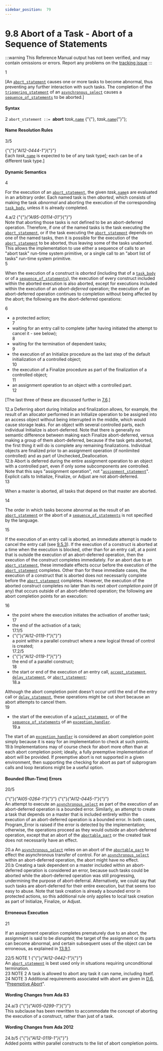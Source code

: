 ```yaml
---
sidebar_position:  79
---
```


# 9.8 Abort of a Task - Abort of a Sequence of Statements

:::warning
This Reference Manual output has not been verified,
and may contain omissions or errors.
Report any problems on the [tracking issue](https://github.com/ada-lang-io/ada-lang-io/issues/20)
:::


<AnnotatedOnly>
<MarginText>
1
</MarginText>
</AnnotatedOnly>
<p>[An <code><a href="../AA-9/AA-9.8#S0284">abort_statement</a></code> causes one or more tasks to become abnormal, thus preventing any further interaction with such tasks. The completion of the <code><a href="../AA-9/AA-9.7#S0282">triggering_statement</a></code> of an <code><a href="../AA-9/AA-9.7#S0280">asynchronous_select</a></code> causes a <code><a href="../AA-5/AA-5.1#S0166">sequence_of_statements</a></code> to be aborted.] <br /></p>


#### Syntax

<AnnotatedOnly>
<MarginText>
2
</MarginText>
</AnnotatedOnly>

<CodeBlock>
<code>abort_statement</code><a id="S0284"></a><code> ::= </code><strong>abort</strong> <em>task_</em><code><a href="../AA-4/AA-4.1#S0091">name</a></code> {"{"}, <em>task_</em><code><a href="../AA-4/AA-4.1#S0091">name</a></code>{"}"};<br />

</CodeBlock>

#### Name Resolution Rules

<AnnotatedOnly>
<MarginText>
3/5
</MarginText>
</AnnotatedOnly>
<p>{"{"}<em>{"AI12-0444-1"}</em>{"}"} <br />Each <em>task_</em><code><a href="../AA-4/AA-4.1#S0091">name</a></code> is expected to be of any task type[; each can be of a different task type.]<br /></p>


#### Dynamic Semantics

<AnnotatedOnly>
<MarginText>
4
</MarginText>
</AnnotatedOnly>
<p>For the execution of an <code><a href="../AA-9/AA-9.8#S0284">abort_statement</a></code>, the given <em>task_</em><code><a href="../AA-4/AA-4.1#S0091">name</a></code>s are evaluated in an arbitrary order. Each named task is then <em>aborted</em>, which consists of making the task <em>abnormal</em> and aborting the execution of the corresponding <code><a href="../AA-9/AA-9.1#S0248">task_body</a></code>, unless it is already completed. <br /></p>

<AnnotatedOnly>
<MarginText>
4.a/2
</MarginText>
</AnnotatedOnly>
<Admonition type="aarm" aarm="ramification" title="Ramification: ">
<strong></strong>{"{"}<em>{"AI95-00114-01"}</em>{"}"} <br />Note that aborting those tasks is not defined to be an abort-deferred operation. Therefore, if one of the named tasks is the task executing the <code><a href="../AA-9/AA-9.8#S0284">abort_statement</a></code>, or if the task executing the <code><a href="../AA-9/AA-9.8#S0284">abort_statement</a></code> depends on one of the named tasks, then it is possible for the execution of the <code><a href="../AA-9/AA-9.8#S0284">abort_statement</a></code> to be aborted, thus leaving some of the tasks unaborted. This allows the implementation to use either a sequence of calls to an "abort task" run-time system primitive, or a single call to an "abort list of tasks" run-time system primitive. <br /></Admonition>

<AnnotatedOnly>
<MarginText>
5
</MarginText>
</AnnotatedOnly>
<p>When the execution of a construct is <em>aborted</em> (including that of a <code><a href="../AA-9/AA-9.1#S0248">task_body</a></code> or of a <code><a href="../AA-5/AA-5.1#S0166">sequence_of_statements</a></code>), the execution of every construct included within the aborted execution is also aborted, except for executions included within the execution of an <em>abort-deferred</em> operation; the execution of an abort-deferred operation continues to completion without being affected by the abort; the following are the abort-deferred operations: <br /></p>

<AnnotatedOnly>
<MarginText>
6
</MarginText>
</AnnotatedOnly>
<ul>
<li>a protected action;<br /></li>
<AnnotatedOnly>
<MarginText>
7
</MarginText>
</AnnotatedOnly>
<li>waiting for an entry call to complete (after having initiated the attempt to cancel it - see below);<br /></li>
<AnnotatedOnly>
<MarginText>
8
</MarginText>
</AnnotatedOnly>
<li>waiting for the termination of dependent tasks;<br /></li>
<AnnotatedOnly>
<MarginText>
9
</MarginText>
</AnnotatedOnly>
<li>the execution of an Initialize procedure as the last step of the default initialization of a controlled object;<br /></li>
<AnnotatedOnly>
<MarginText>
10
</MarginText>
</AnnotatedOnly>
<li>the execution of a Finalize procedure as part of the finalization of a controlled object;<br /></li>
<AnnotatedOnly>
<MarginText>
11
</MarginText>
</AnnotatedOnly>
<li>an assignment operation to an object with a controlled part. <br /></li>
<AnnotatedOnly>
<MarginText>
12
</MarginText>
</AnnotatedOnly>
</ul>
<p>[The last three of these are discussed further in <a href="../AA-7/AA-7.6">7.6</a>.] <br /></p>

<AnnotatedOnly>
<MarginText>
12.a
</MarginText>
</AnnotatedOnly>
<Admonition type="aarm" aarm="reason" title="Reason: ">
<strong></strong>Deferring abort during Initialize and finalization allows, for example, the result of an allocator performed in an Initialize operation to be assigned into an access object without being interrupted in the middle, which would cause storage leaks. For an object with several controlled parts, each individual Initialize is abort-deferred. Note that there is generally no semantic difference between making each Finalize abort-deferred, versus making a group of them abort-deferred, because if the task gets aborted, the first thing it will do is complete any remaining finalizations. Individual objects are finalized prior to an assignment operation (if nonlimited controlled) and as part of Unchecked_Deallocation. <br /></Admonition>

<AnnotatedOnly>
<MarginText>
12.b
</MarginText>
</AnnotatedOnly>
<Admonition type="aarm" aarm="ramification" title="Ramification: ">
<strong></strong>Abort is deferred during the entire assignment operation to an object with a controlled part, even if only some subcomponents are controlled. Note that this says "assignment operation", not "<code><a href="../AA-5/AA-5.2#S0173">assignment_statement</a></code>". Explicit calls to Initialize, Finalize, or Adjust are not abort-deferred. <br /></Admonition>

<AnnotatedOnly>
<MarginText>
13
</MarginText>
</AnnotatedOnly>
<p>When a master is aborted, all tasks that depend on that master are aborted.<br /></p>

<AnnotatedOnly>
<MarginText>
14
</MarginText>
</AnnotatedOnly>
<p>The order in which tasks become abnormal as the result of an <code><a href="../AA-9/AA-9.8#S0284">abort_statement</a></code> or the abort of a <code><a href="../AA-5/AA-5.1#S0166">sequence_of_statements</a></code> is not specified by the language.<br /></p>

<AnnotatedOnly>
<MarginText>
15
</MarginText>
</AnnotatedOnly>
<p>If the execution of an entry call is aborted, an immediate attempt is made to cancel the entry call (see <a href="../AA-9/AA-9.5#Subclause_9.5.3">9.5.3</a>). If the execution of a construct is aborted at a time when the execution is blocked, other than for an entry call, at a point that is outside the execution of an abort-deferred operation, then the execution of the construct completes immediately. For an abort due to an <code><a href="../AA-9/AA-9.8#S0284">abort_statement</a></code>, these immediate effects occur before the execution of the <code><a href="../AA-9/AA-9.8#S0284">abort_statement</a></code> completes. Other than for these immediate cases, the execution of a construct that is aborted does not necessarily complete before the <code><a href="../AA-9/AA-9.8#S0284">abort_statement</a></code> completes. However, the execution of the aborted construct completes no later than its next <em>abort completion point</em> (if any) that occurs outside of an abort-deferred operation; the following are abort completion points for an execution: <br /></p>

<AnnotatedOnly>
<MarginText>
16
</MarginText>
</AnnotatedOnly>
<ul>
<li>the point where the execution initiates the activation of another task;<br /></li>
<AnnotatedOnly>
<MarginText>
17
</MarginText>
</AnnotatedOnly>
<li>the end of the activation of a task;<br /></li>
<AnnotatedOnly>
<MarginText>
17.1/5
</MarginText>
</AnnotatedOnly>
<li>{"{"}<em>{"AI12-0119-1"}</em>{"}"} <br />a point within a parallel construct where a new logical thread of control is created;<br /></li>
<AnnotatedOnly>
<MarginText>
17.2/5
</MarginText>
</AnnotatedOnly>
<li>{"{"}<em>{"AI12-0119-1"}</em>{"}"} <br />the end of a parallel construct;<br /></li>
<AnnotatedOnly>
<MarginText>
18
</MarginText>
</AnnotatedOnly>
<li>the start or end of the execution of an entry call, <code><a href="../AA-9/AA-9.5#S0258">accept_statement</a></code>, <code><a href="../AA-9/AA-9.6#S0266">delay_statement</a></code>, or <code><a href="../AA-9/AA-9.8#S0284">abort_statement</a></code>; <br /></li>
<AnnotatedOnly>
<MarginText>
18.a
</MarginText>
</AnnotatedOnly>
</ul>
<Admonition type="aarm" aarm="ramification" title="Ramification: ">
<strong></strong>Although the abort completion point doesn't occur until the end of the entry call or <code><a href="../AA-9/AA-9.6#S0266">delay_statement</a></code>, these operations might be cut short because an abort attempts to cancel them. <br /></Admonition>

<AnnotatedOnly>
<MarginText>
19
</MarginText>
</AnnotatedOnly>
<ul>
<li>the start of the execution of a <code><a href="../AA-9/AA-9.7#S0269">select_statement</a></code>, or of the <code><a href="../AA-5/AA-5.1#S0166">sequence_of_statements</a></code> of an <code><a href="../AA-11/AA-11.2#S0305">exception_handler</a></code>. <br /></li>
<AnnotatedOnly>
<MarginText>
19.a
</MarginText>
</AnnotatedOnly>
</ul>
<Admonition type="aarm" aarm="reason" title="Reason: ">
<strong></strong>The start of an <code><a href="../AA-11/AA-11.2#S0305">exception_handler</a></code> is considered an abort completion point simply because it is easy for an implementation to check at such points. <br /></Admonition>

<AnnotatedOnly>
<MarginText>
19.b
</MarginText>
</AnnotatedOnly>
<Admonition type="aarm" aarm="implementation-note" title="Implementation Note: ">
<strong></strong>Implementations may of course check for abort more often than at each abort completion point; ideally, a fully preemptive implementation of abort will be provided. If preemptive abort is not supported in a given environment, then supporting the checking for abort as part of subprogram calls and loop iterations might be a useful option. <br /></Admonition>


#### Bounded (Run-Time) Errors

<AnnotatedOnly>
<MarginText>
20/5
</MarginText>
</AnnotatedOnly>
<p>{"{"}<em>{"AI05-0264-1"}</em>{"}"} {"{"}<em>{"AI12-0445-1"}</em>{"}"} <br />An attempt to execute an <code><a href="../AA-9/AA-9.7#S0280">asynchronous_select</a></code> as part of the execution of an abort-deferred operation is a bounded error. Similarly, an attempt to create a task that depends on a master that is included entirely within the execution of an abort-deferred operation is a bounded error. In both cases, Program_Error is raised if the error is detected by the implementation; otherwise, the operations proceed as they would outside an abort-deferred operation, except that an abort of the <code><a href="../AA-9/AA-9.7#S0283">abortable_part</a></code> or the created task does not necessarily have an effect. <br /></p>

<AnnotatedOnly>
<MarginText>
20.a
</MarginText>
</AnnotatedOnly>
<Admonition type="aarm" aarm="reason" title="Reason: ">
<strong></strong>An <code><a href="../AA-9/AA-9.7#S0280">asynchronous_select</a></code> relies on an abort of the <code><a href="../AA-9/AA-9.7#S0283">abortable_part</a></code> to effect the asynchronous transfer of control. For an <code><a href="../AA-9/AA-9.7#S0280">asynchronous_select</a></code> within an abort-deferred operation, the abort might have no effect.<br /></Admonition>

<AnnotatedOnly>
<MarginText>
20.b
</MarginText>
</AnnotatedOnly>
<Admonition type="aarm" aarm="note" title="Note: ">
Creating a task dependent on a master included within an abort-deferred operation is considered an error, because such tasks could be aborted while the abort-deferred operation was still progressing, undermining the purpose of abort-deferral. Alternatively, we could say that such tasks are abort-deferred for their entire execution, but that seems too easy to abuse. Note that task creation is already a bounded error in protected actions, so this additional rule only applies to local task creation as part of Initialize, Finalize, or Adjust. <br /></Admonition>


#### Erroneous Execution

<AnnotatedOnly>
<MarginText>
21
</MarginText>
</AnnotatedOnly>
<p>If an assignment operation completes prematurely due to an abort, the assignment is said to be <em>disrupted</em>; the target of the assignment or its parts can become abnormal, and certain subsequent uses of the object can be erroneous, as explained in <a href="../AA-13/AA-13.9#Subclause_13.9.1">13.9.1</a>. <br /></p>

<AnnotatedOnly>
<MarginText>
22/5
</MarginText>
</AnnotatedOnly>
<Admonition type="aarm" aarm="note" title="Note: ">
NOTE 1   {"{"}<em>{"AI12-0442-1"}</em>{"}"} <br />An <code><a href="../AA-9/AA-9.8#S0284">abort_statement</a></code> is best used only in situations requiring unconditional termination.<br /></Admonition>

<AnnotatedOnly>
<MarginText>
23
</MarginText>
</AnnotatedOnly>
<Admonition type="aarm" aarm="note" title="Note: ">
NOTE 2   A task is allowed to abort any task it can name, including itself.<br /></Admonition>

<AnnotatedOnly>
<MarginText>
24
</MarginText>
</AnnotatedOnly>
<Admonition type="aarm" aarm="note" title="Note: ">
NOTE 3   Additional requirements associated with abort are given in <a href="../AA-D/AA-D.6">D.6</a>, "<a href="../AA-D/AA-D.6">Preemptive Abort</a>". <br /></Admonition>


#### Wording Changes from Ada 83

<AnnotatedOnly>
<MarginText>
24.a/3
</MarginText>
</AnnotatedOnly>
<Admonition type="aarm" aarm="note" title="Note: ">
{"{"}<em>{"AI05-0299-1"}</em>{"}"} <br />This subclause has been rewritten to accommodate the concept of aborting the execution of a construct, rather than just of a task. <br /></Admonition>


#### Wording Changes from Ada 2012

<AnnotatedOnly>
<MarginText>
24.b/5
</MarginText>
</AnnotatedOnly>
<Admonition type="aarm" aarm="note" title="Note: ">
{"{"}<em>{"AI12-0119-1"}</em>{"}"} <br />Added points within parallel constructs to the list of abort completion points. <br /></Admonition>

